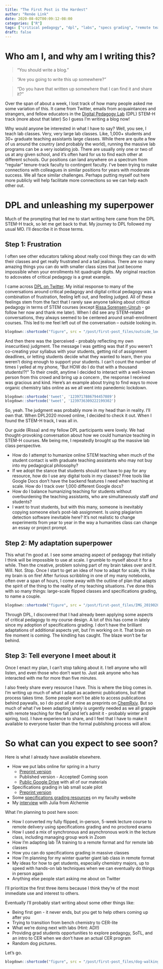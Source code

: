 ```yaml
---
title: "The First Post is the Hardest"
author: "Renée Link"
date: 2020-08-02T00:09:12-08:00
categories: ["R"]
tags: ["critical pedagogy", "dpl", "labs", "specs grading", "remote teaching"]
draft: false
---
```


# Who am I, and why am I writing this?
> "You should write a blog."

> "Are you going to write this up somewhere?"

> "Do you have that written up somewhere that I can find it and share it?"

Over the span of about a week, I lost track of how many people asked me some variation of this. It came from Twitter, emails from acquaintances and strangers, and fellow educators in the [Digital Pedagogy Lab](https://www.digitalpedagogylab.com/dpl-2020-online/) (DPL) STEM-H track (more about that later) So I guess I'm writing a blog now!

Why would anyone be interested in what I have to say? Well, you see, I teach lab classes. Very, very large lab classes. Like, 1,000+ students and 30+ graduate teaching assistants large classes. While there are quite a few of us around the country (and probably the world), running the massive lab programs can be a very isolating job. There are usually only one or two of us at any given school, and it's often hard for us to find each other at different schools. Our positions can land anywhere on a spectrum from "regular" tenure-track faculty to contingent faculty. I've been trying to make connections with colleagues in similar positions for years with moderate success. We all face similar challenges. Perhaps putting myself out here more publicly will help facilitate more connections so we can help each other out.

# DPL and unleashing my superpower
Much of the prompting that led me to start writing here came from the DPL STEM-H track, so let me get back to that. My journey to DPL followed my usual MO. I'll describe it in those terms.

## Step 1: Frustration
I often see other educators talking about really cool things they can do with their classes and get really frustrated and a tad jealous. There are so many amazing things you can do with smaller class sizes that just become impossible when your enrollments hit quadruple digits. My original reaction to adcovates of critical pedagogy is a great example.

I came across [DPL on Twitter](https://twitter.com/DigPedLab). My initial response to many of the conversations around critical pedagogy and digital critical pedagogy was a combination of frustration, feeling left out, and feeling judged. All of these feelings stem from the fact that I rarely saw anyone talking about critical pedagogy in terms of STEM courses (except [Rissa Sorensen-Unruh](https://twitter.com/RissaChem) - go follow her now and thank me later). When I did see any STEM-related conversations, they always seemed to be centered around small-enrollment courses. This led to me feel left out of the conversation -- outside looking in. 

```r
blogdown::shortcode("figure", src = "/post/first-post_files/outside_looking_in.jpg", caption = "[outside looking in](https://www.flickr.com/photos/bnilsen/8376023547) by bnilsen", attr = "outside looking in by bnilsen", attrlink = "https://www.flickr.com/photos/bnilsen/8376023547", alt = "image of cat looking in window")

```


And then there was the (perceived - probably reflecting my own insecurities) judgment. The message I was getting was that if you weren't co-creating your syllabus with your students, getting rid of assignment deadlines, or letting students decide what they wanted to learn, then you weren't doing enough to support your students. I can't count the number of times I yelled at my phone, "But HOW do I do that with a thousand students!?!" To their credit, anytime I decided to interact with a well-known person from this crowd and bring up a concern , the response I received was gracious and kind. Here's an example about trying to find ways to move organic chemistry labs online as we all went into panedemic lockdown.

```r
blogdown::shortcode('tweet', '1239717886794457089')
blogdown::shortcode('tweet', '1239736309222199302')

```

So, yeah. The judgment was probably more in my head than in reality. I'll own that. When DPL2020 moved online, I decided to check it out. When I found the STEM-H track, I was all in. 

Our guide (Rissa) and my fellow DPL participants were lovely. We had thought-provoking conversation about how we could humanize teaching in STEM-H courses. Me being me, I repeatedly brought up the massive lab class perspective.

* How do I attempt to humanize online STEM teaching when much of the student contact is with graduate teaching assistants who may not buy into my pedagogical philosophy?
* If we adopt the stance that students should not have to pay for any resource, how do I use any digital tools in my classes? Free tools like Google Docs don't have the backend features I need when teaching at scale. How do I track over 1,000 different Google docs?
* How do I balance humanizing teaching for students without overburdening the teaching assistants, who are simultaneously staff *and* students?
* I want to trust students, but with this many, someone is inevitably copying someone else's post-lab assignment. Is using plagiarism detection software inevitable here? It's not realistic to change experiments from year to year in the way a humanities class can change an essay or project prompt.


## Step 2: My adaptation superpower
This what I'm good at. I see some amazing aspect of pedagogy that initially I think will be impossible to use at scale. I grumble to myself about it for a while. Then the creative, problem solving part of my brain takes over and It. Will. Not. Stop. Once I start to get an idea of how to adapt for scale, it's like my brain is on fire! After furious scribbling in one of my many notebooks, often over a span of hours, I come away with the outline of plan that adapts the spirit of the thing to the reality of my teaching situations. I've done this with so many things: large-scale flipped classes and specifications grading, to name a couple.

```r
blogdown::shortcode("figure", src = "/post/first-post_files/IMG_20190206_221242.jpg", title = "scribbled notes on specifications grading", height = '50%', width = '50%')

```


Through DPL, I discovered that I had already been applying some aspects of critical pedagogy to my course design. A lot of this has come in lately since my adoption of specifications grading. I don't have the brilliant adaptations of additional aspects yet, but I'm working on it. That brain on fire moment is coming. The kindling has caught. The blaze won't be far behind.

## Step 3: Tell everyone I meet about it
Once I enact my plan, I can't stop talking about it. I tell anyone who will listen, and even those who don't want to. Just ask anyone who has interacted with me for more than five minutes. 

I also freely share every resource I have. This is where the blog comes in. I'm writing up much of what I adapt as academic publications, but that process takes time. Some people won't be able to access publications behind paywalls, so I do post all of mine as preprints on [ChemRxiv](https://chemrxiv.org/). But so much of what I've been adapting lately is urgently needed as we all grapple with remote teaching for the fall (and let's admit it - probably winter and spring, too). I have experience to share, and I feel that I have to make it available to everyone faster than the formal publishing process will allow.

# So what can you expect to see soon?
Here is what I already have available elsewhere.

* How we put labs online for spring in a hurry
  + [Preprint version](https://chemrxiv.org/articles/preprint/Online_in_No_Time_Design_and_Implementation_of_a_Remote_Learning_First_Quarter_General_Chemistry_Laboratory_and_Second_Quarter_Organic_Chemistry_Laboratory/12605207)
  + Published version - Accepted! Coming soon
  + [Public Google Drive](https://drive.google.com/drive/folders/1hpz1P3ejHDtjsTi-ZFSIvOR6yZ4GXxxr?usp=sharing) with all of our materials
* Specifications grading in lab small scale pilot
  + [Preprint version](https://chemrxiv.org/articles/preprint/Developing_and_Implementing_a_Specifications_Grading_System_in_an_Organic_Chemistry_Laboratory_Course/12276701)
* Some [specifications grading resources](https://faculty.sites.uci.edu/reneelink/specifications-grading-resources/) on my faculty website
* My [interview](https://www.alchem.ie/blog/specifications-grading-at-uc-irvine-with-renee-link) with Julia from Alchemie

What I'm planning to post here soon:

* How I converted my fully flipped, in-person, 5-week lecture course to remote delivery using specifications grading and no proctored exams
* How I used a mix of synchronous and asynchronous work in the lecture class, including managing group work in Zoom
* How I'm adapting lab TA training to a remote format and for remote lab classes
* How you can do specifications grading in massive classes
* How I'm planning for my winter quarter giant lab class in remote format
* My ideas for how to get students, especially chemistry majors, up to speed with hands-on lab techniques when we can eventually do things in person again
* Anything else people start asking me about on Twitter

I'll prioritize the first three items because I think they're of the most immediate use and interest to others.

Eventually I'll probably start writing about some other things like:

* Being first gen - it never ends, but you get to help others coming up after you
* Trying to transition from bench chemistry to CER-lite
* What we're doing next with labs (Hint: ADI!)
* Providing grad students opportunities to explore pedagogy, SoTL, and an intro to CER when we don't have an actual CER program
* Random dog pictures.

Let's go.

```r
blogdown::shortcode("figure", src = "/post/first-post_files/dog-walking.jpg", title = "walking dogs")

```

